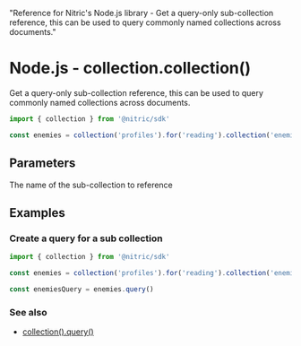   "Reference for Nitric's Node.js library - Get a query-only sub-collection reference, this can be used to query commonly named collections across documents."

# Node.js - collection.collection()

Get a query-only sub-collection reference, this can be used to query commonly named collections across documents.

```javascript
import { collection } from '@nitric/sdk'

const enemies = collection('profiles').for('reading').collection('enemies')
```

## Parameters

<Properties>
  <Property name="name" required type="string">
    The name of the sub-collection to reference
  </Property>
</Properties>

## Examples

### Create a query for a sub collection

```javascript
import { collection } from '@nitric/sdk'

const enemies = collection('profiles').for('reading').collection('enemies')

const enemiesQuery = enemies.query()
```

### See also

- [collection().query()](./collection-query)
